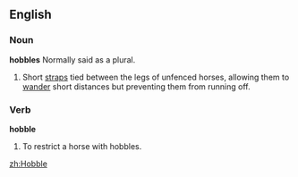 ==English==
===Noun===
'''hobbles''' Normally said as a plural.
# Short [[strap]]s tied between the legs of unfenced horses, allowing them to [[wander]] short distances but preventing them from running off.
===Verb===
'''hobble'''
# To restrict a horse with hobbles.

[[zh:Hobble]]
